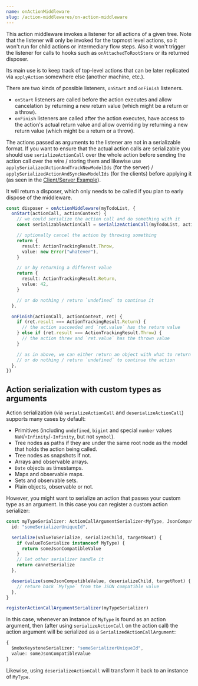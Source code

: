```yaml
---
name: onActionMiddleware
slug: /action-middlewares/on-action-middleware
---
```


This action middleware invokes a listener for all actions of a given tree.
Note that the listener will only be invoked for the topmost level actions, so it won't run for child actions or intermediary flow steps.
Also it won't trigger the listener for calls to hooks such as `onAttachedToRootStore` or its returned disposer.

Its main use is to keep track of top-level actions that can be later replicated via `applyAction` somewhere else (another machine, etc.).

There are two kinds of possible listeners, `onStart` and `onFinish` listeners.

- `onStart` listeners are called before the action executes and allow cancelation by returning a new return value (which might be a return or a throw).
- `onFinish` listeners are called after the action executes, have access to the action's actual return value and allow overriding by returning a new return value (which might be a return or a throw).

The actions passed as arguments to the listener are not in a serializable format. If you want to ensure that the actual action calls are serializable you should use `serializeActionCall` over the whole action before sending the action call over the wire / storing them and likewise use `applySerializedActionAndTrackNewModelIds` (for the server) / `applySerializedActionAndSyncNewModelIds` (for the clients) before applying it (as seen in the [Client/Server Example](../examples/clientServer/clientServer.mdx)).

It will return a disposer, which only needs to be called if you plan to early dispose of the middleware.

```ts
const disposer = onActionMiddleware(myTodoList, {
  onStart(actionCall, actionContext) {
    // we could serialize the action call and do something with it
    const serializableActionCall = serializeActionCall(myTodoList, actionCall)

    // optionally cancel the action by throwing something
    return {
      result: ActionTrackingResult.Throw,
      value: new Error("whatever"),
    }

    // or by returning a different value
    return {
      result: ActionTrackingResult.Return,
      value: 42,
    }

    // or do nothing / return `undefined` to continue it
  },

  onFinish(actionCall, actionContext, ret) {
    if (ret.result === ActionTrackingResult.Return) {
      // the action succeeded and `ret.value` has the return value
    } else if (ret.result === ActionTrackingResult.Throw) {
      // the action threw and `ret.value` has the thrown value
    }

    // as in above, we can either return an object with what to return / throw
    // or do nothing / return `undefined` to continue the action
  },
})
```

## Action serialization with custom types as arguments

Action serialization (via `serializeActionCall` and `deserializeActionCall`) supports many cases by default:

- Primitives (including `undefined`, `bigint` and special `number` values `NaN`/`+Infinity`/`-Infinity`, but not `symbol`).
- Tree nodes as paths if they are under the same root node as the model that holds the action being called.
- Tree nodes as snapshots if not.
- Arrays and observable arrays.
- `Date` objects as timestamps.
- Maps and observable maps.
- Sets and observable sets.
- Plain objects, observable or not.

However, you might want to serialize an action that passes your custom type as an argument. In this case you can register a custom action serializer:

```ts
const myTypeSerializer: ActionCallArgumentSerializer<MyType, JsonCompatibleType> = {
  id: "someSerializerUniqueId",

  serialize(valueToSerialize, serializeChild, targetRoot) {
    if (valueToSerialize instanceof MyType) {
      return someJsonCompatibleValue
    }
    // let other serializer handle it
    return cannotSerialize
  },

  deserialize(someJsonCompatibleValue, deserializeChild, targetRoot) {
    // return back `MyType` from the JSON compatible value
  },
}

registerActionCallArgumentSerializer(myTypeSerializer)
```

In this case, whenever an instance of `MyType` is found as an action argument, then (after using `serializeActionCall` on the action call) the action argument will be serialized as a `SerializedActionCallArgument`:

```ts
{
  $mobxKeystoneSerializer: "someSerializerUniqueId",
  value: someJsonCompatibleValue
}
```

Likewise, using `deserializeActionCall` will transform it back to an instance of `MyType`.
